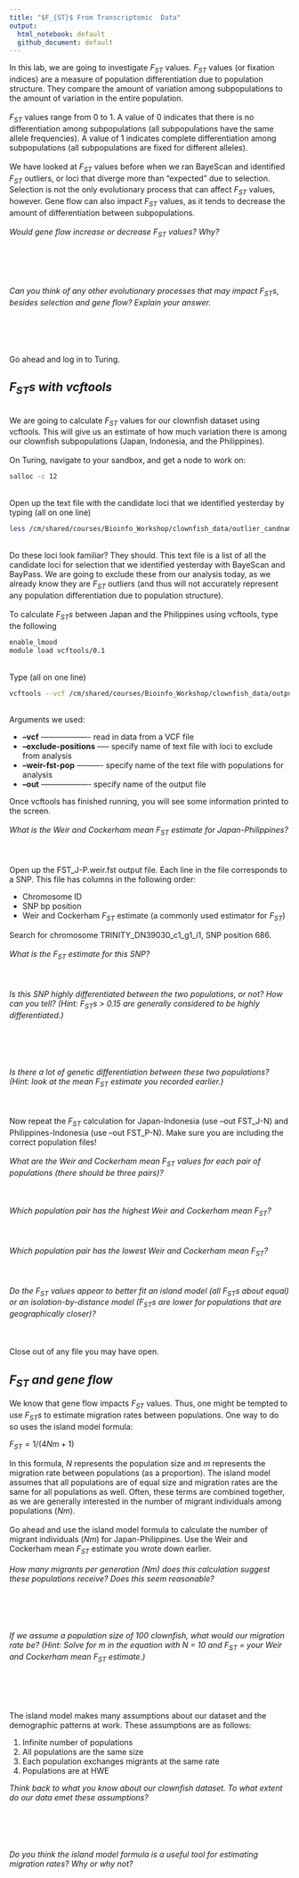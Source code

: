 ```yaml
---
title: "$F_{ST}$ From Transcriptomic  Data"
output: 
  html_notebook: default
  github_document: default
---
```


In this lab, we are going to investigate $F_{ST}$ values. $F_{ST}$ values (or fixation indices) are a measure of population differentiation due to population structure. They compare the amount of variation among subpopulations to the amount of variation in the entire population.
\
\
$F_{ST}$ values range from 0 to 1. A value of 0 indicates that there is no differentiation among subpopulations (all subpopulations have the same allele frequencies). A value of 1 indicates complete differentiation among subpopulations (all subpopulations are fixed for different alleles).
\
\
We have looked at $F_{ST}$ values before when we ran BayeScan and identified $F_{ST}$ outliers, or loci that diverge more than "expected" due to selection. Selection is not the only evolutionary process that can affect $F_{ST}$ values, however. Gene flow can also impact $F_{ST}$ values, as it tends to decrease the amount of differentiation between subpopulations.
\
\
*Would gene flow increase or decrease $F_{ST}$ values? Why?*
\
\
\
\
\
\
*Can you think of any other evolutionary processes that may impact $F_{ST}s$, besides selection and gene flow? Explain your answer.*
\
\
\
\
\
\
Go ahead and log in to Turing.

## *$F_{ST}s$ with vcftools*

\
We are going to calculate $F_{ST}$ values for our clownfish dataset using vcftools. This will give us an estimate of how much variation there is among our clownfish subpopulations (Japan, Indonesia, and the Philippines).
\
\
On Turing, navigate to your sandbox, and get a node to work on:
```bash
salloc -c 12
```
\
Open up the text file with the candidate loci that we identified yesterday by typing (all on one line)
```bash
less /cm/shared/courses/Bioinfo_Workshop/clownfish_data/outlier_candnames.txt
```
\
Do these loci look familiar? They should. This text file is a list of all the candidate loci for selection that we identified yesterday with BayeScan and BayPass. We are going to exclude these from our analysis today, as we already know they are $F_{ST}$ outliers (and thus will not accurately represent any population differentiation due to population structure).
\
\
To calculate $F_{ST}s$ between Japan and the Philippines using vcftools, type the following
```bash
enable_lmood
module load vcftools/0.1
```
\
Type (all on one line)
```bash
vcftools --vcf /cm/shared/courses/Bioinfo_Workshop/clownfish_data/output.hicov2.snps.only.vcf --exclude-positions /cm/shared/courses/Bioinfo_Workshop/clownfish_data/outlier_candnames.txt --weir-fst-pop J_individuals.txt --weir-fst-pop P_individuals.txt --out FST_J-P
```
\
Arguments we used:

* **--vcf** ------------------- read in data from a VCF file
* **--exclude-positions** ----- specify name of text file with loci to exclude from analysis
* **--weir-fst-pop** ---------- specify name of the text file with populations for analysis
* **--out** ------------------- specify name of the output file

Once vcftools has finished running, you will see some information printed to the screen.
\
\
*What is the Weir and Cockerham mean $F_{ST}$ estimate for Japan-Philippines?*
\
\
\
\
Open up the FST_J-P.weir.fst output file. Each line in the file corresponds to a SNP. This file has columns in the following order:

* Chromosome ID
* SNP bp position
* Weir and Cockerham $F_{ST}$ estimate (a commonly used estimator for $F_{ST}$)

Search for chromosome TRINITY_DN39030_c1_g1_i1, SNP position 686.
\
\
*What is the $F_{ST}$ estimate for this SNP?*
\
\
\
\
*Is this SNP highly differentiated between the two populations, or not? How can you tell? (Hint: $F_{ST}s$ > 0.15 are generally considered to be highly differentiated.)*
\
\
\
\
\
\
*Is there a lot of genetic differentiation between these two populations? (Hint: look at the mean $F_{ST}$ estimate you recorded earlier.)*
\
\
\
\
Now repeat the $F_{ST}$ calculation for Japan-Indonesia (use --out FST_J-N) and Philippines-Indonesia (use --out FST_P-N). Make sure you are including the correct population files!
\
\
*What are the Weir and Cockerham mean $F_{ST}$ values for each pair of populations (there should be three pairs)?*
\
\
\
\
*Which population pair has the highest Weir and Cockerham mean $F_{ST}$?*
\
\
\
\
*Which population pair has the lowest Weir and Cockerham mean $F_{ST}$?*
\
\
\
\
*Do the $F_{ST}$ values appear to better fit an island model (all $F_{ST}s$ about equal) or an isolation-by-distance model ($F_{ST}s$ are lower for populations that are geographically closer)?*
\
\
\
\
Close out of any file you may have open.

## *__$F_{ST}$ and gene flow__*

We know that gene flow impacts $F_{ST}$ values. Thus, one might be tempted to use $F_{ST}s$ to estimate migration rates between populations. One way to do so uses the island model formula:

$F_{ST} = 1/(4Nm + 1)$

In this formula, *N* represents the population size and *m* represents the migration rate between populations (as a proportion). The island model assumes that all populations are of equal size and migration rates are the same for all populations as well. Often, these terms are combined together, as we are generally interested in the number of migrant individuals among populations (*Nm*).
\
\
Go ahead and use the island model formula to calculate the number of migrant individuals (*Nm*) for Japan-Philippines. Use the Weir and Cockerham mean $F_{ST}$ estimate you wrote down earlier.
\
\
*How many migrants per generation (Nm) does this calculation suggest these populations receive? Does this seem reasonable?*
\
\
\
\
\
\
*If we assume a population size of 100 clownfish, what would our migration rate be? (Hint: Solve for m in the equation with N = 10 and $F_{ST}$ = your Weir and Cockerham mean $F_{ST}$ estimate.)*
\
\
\
\
\
\
The island model makes many assumptions about our dataset and the demographic patterns at work. These assumptions are as follows:

1. Infinite number of populations
2. All populations are the same size
3. Each population exchanges migrants at the same rate
4. Populations are at HWE

*Think back to what you know about our clownfish dataset. To what extent do our data emet these assumptions?*
\
\
\
\
\
\
*Do you think the island model formula is a useful tool for estimating migration rates? Why or why not?* 